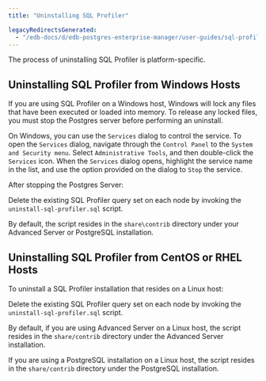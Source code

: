 ```yaml
---
title: "Uninstalling SQL Profiler"

legacyRedirectsGenerated:
  - "/edb-docs/d/edb-postgres-enterprise-manager/user-guides/sql-profiler-configuration-guide/8.0/uninstalling_sql_profiler.html"
---
```


<div id="uninstalling_sql_profiler" class="registered_link"></div>

The process of uninstalling SQL Profiler is platform-specific.

## Uninstalling SQL Profiler from Windows Hosts

If you are using SQL Profiler on a Windows host, Windows will lock any files that have been executed or loaded into memory. To release any locked files, you must stop the Postgres server before performing an uninstall.

On Windows, you can use the `Services` dialog to control the service. To open the `Services` dialog, navigate through the `Control Panel` to the `System and Security menu`. Select `Administrative Tools`, and then double-click the `Services` icon. When the `Services` dialog opens, highlight the service name in the list, and use the option provided on the dialog to `Stop` the service.

After stopping the Postgres Server:

Delete the existing SQL Profiler query set on each node by invoking the `uninstall-sql-profiler.sql` script.

By default, the script resides in the `share\contrib` directory under your Advanced Server or PostgreSQL installation.

## Uninstalling SQL Profiler from CentOS or RHEL Hosts

To uninstall a SQL Profiler installation that resides on a Linux host:

Delete the existing SQL Profiler query set on each node by invoking the `uninstall-sql-profiler.sql` script.

By default, if you are using Advanced Server on a Linux host, the script resides in the `share/contrib` directory under the Advanced Server installation.

If you are using a PostgreSQL installation on a Linux host, the script resides in the `share/contrib` directory under the PostgreSQL installation.
